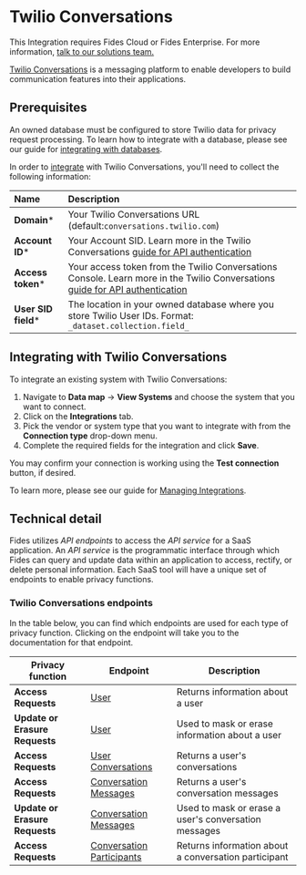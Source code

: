 
# Twilio Conversations

<Callout emoji=""> This Integration requires Fides Cloud or Fides Enterprise. For more information, [talk to our solutions team.](https://ethyca.com/book-demo?utm_source=docs-site) </Callout>


[Twilio Conversations](https://www.twilio.com/docs/conversations) is a messaging platform to enable developers to build communication features into their applications.

## Prerequisites

<Callout emoji="" type="info">An owned database must be configured to store Twilio data for privacy request processing. To learn how to integrate with a database, please see our guide for [integrating with databases](/user-guides/integrations/databases). </Callout>


In order to [integrate](/user-guides/integrations) with Twilio Conversations, you'll need to collect the following information:

| Name                       | Description                                                                                                                             |
| :------------------------- | :-------------------------------------------------------------------------------------------------------------------------------------- |
| **Domain***                | Your Twilio Conversations URL (default:`conversations.twilio.com`) |
| **Account ID***            | Your Account SID. Learn more in the Twilio Conversations [guide for API authentication](https://www.twilio.com/docs/conversations/api#authentication) |
| **Access token***              | Your access token from the Twilio Conversations Console. Learn more in the Twilio Conversations [guide for API authentication](https://www.twilio.com/docs/conversations/api#authentication) |
| **User SID field***        | The location in your owned database where you store Twilio User IDs. Format: `_dataset.collection.field_`|




## Integrating with Twilio Conversations
To integrate an existing system with Twilio Conversations:

1. Navigate to **Data map** → **View Systems** and choose the system that you want to connect.
2. Click on the **Integrations** tab.
3. Pick the vendor or system type that you want to integrate with from the **Connection type** drop-down menu.
4. Complete the required fields for the integration and click **Save**. 

You may confirm your connection is working using the **Test connection** button, if desired.

To learn more, please see our guide for [Managing Integrations](/user-guides/integrations/manage-integrations).

## Technical detail 

Fides utilizes _API endpoints_ to access the _API service_ for a SaaS application. An _API service_ is the programmatic interface through which Fides can query and update data within an application to access, rectify, or delete personal information. Each SaaS tool will have a unique set of endpoints to enable privacy functions. 

### Twilio Conversations endpoints
In the table below, you can find which endpoints are used for each type of privacy function. Clicking on the endpoint will take you to the documentation for that endpoint.

| Privacy function | Endpoint | Description |
|----|----|----|
| **Access Requests**            | [User](https://www.twilio.com/docs/conversations/api/user-resource#fetch-a-specific-user-resource) | Returns information about a user |
| **Update or Erasure Requests** | [User](https://www.twilio.com/docs/conversations/api/user-resource#update-a-conversationuser-resource) | Used to mask or erase information about a user  |
| **Access Requests**            | [User Conversations](https://www.twilio.com/docs/conversations/api/user-conversation-resource#list-all-of-a-users-conversations) | Returns a user's conversations |
| **Access Requests**            | [Conversation Messages](https://www.twilio.com/docs/conversations/api/conversation-message-resource#list-all-conversation-messages) | Returns a user's conversation messages|
| **Update or Erasure Requests** | [Conversation Messages](https://www.twilio.com/docs/conversations/api/conversation-message-resource#update-a-conversationmessage-resource) | Used to mask or erase a user's conversation messages |
| **Access Requests**            | [Conversation Participants](https://www.twilio.com/docs/conversations/api/conversation-participant-resource#read-multiple-conversationparticipant-resources) | Returns information about a conversation participant |
